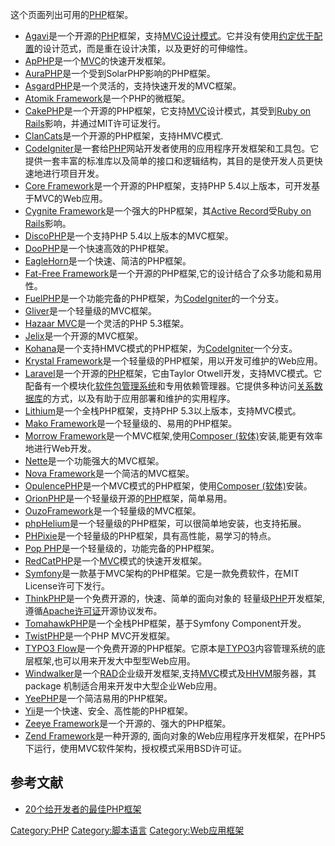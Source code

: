 {{expand|time=2016-04-04T09:25:01+00:00}}
这个页面列出可用的[[PHP|PHP]]框架。
* [[Agavi|Agavi]]是一个开源的[[PHP|PHP]]框架，支持[[MVC|MVC]][[设计模式|设计模式]]。它并没有使用[[约定优于配置|约定优于配置]]的设计范式，而是重在设计决策，以及更好的可伸缩性。
* [http://www.apphpframework.com/ ApPHP]{{Wayback|url=http://www.apphpframework.com/ |date=20160526195504 }}是一个[[MVC|MVC]]的快速开发框架。
* [[AuraPHP|AuraPHP]]是一个受到SolarPHP影响的PHP框架。
* [[AsgardPHP|AsgardPHP]]是一个灵活的，支持快速开发的MVC框架。
* [[Atomik_Framework|Atomik Framework]]是一个PHP的微框架。
* [[CakePHP|CakePHP]]是一个开源的PHP框架，它支持[[MVC|MVC]]设计模式，其受到[[Ruby_on_Rails|Ruby on Rails]]影响，并通过MIT许可证发行。
* [http://clancats.io/ ClanCats]{{Wayback|url=http://clancats.io/ |date=20160413013224 }}是一个开源的PHP框架，支持HMVC模式.
* [[CodeIgniter|CodeIgniter]]是一套给[[PHP|PHP]]网站开发者使用的应用程序开发框架和工具包。它提供一套丰富的标准库以及简单的接口和逻辑结构，其目的是使开发人员更快速地进行项目开发。
* [https://web.archive.org/web/20160306111847/http://www.coreframework.in/ Core Framework]是一个开源的PHP框架，支持PHP 5.4以上版本，可开发基于MVC的Web应用。
* [http://www.cygniteframework.com/ Cygnite Framework]{{Wayback|url=http://www.cygniteframework.com/ |date=20160406031551 }}是一个强大的PHP框架，其[[Active_Record|Active Record]]受[[Ruby_on_Rails|Ruby on Rails]]影响。
* [http://discophp.com/ DiscoPHP]{{Wayback|url=http://discophp.com/ |date=20160513182334 }}是一个支持PHP 5.4以上版本的MVC框架。
* [http://doophp.com/ DooPHP]{{Wayback|url=http://doophp.com/ |date=20160503022642 }}是一个快速高效的PHP框架。
* [https://web.archive.org/web/20160313205526/http://eaglehorn.org/ EagleHorn]是一个快速、简洁的PHP框架。
* [[Fat-Free_Framework|Fat-Free Framework]]是一个开源的PHP框架,它的设计结合了众多功能和易用性。
* [[FuelPHP|FuelPHP]]是一个功能完备的PHP框架，为[[CodeIgniter|CodeIgniter]]的一个分支。
* [https://web.archive.org/web/20160509162916/http://getgliver.com/ Gliver]是一个轻量级的MVC框架。
* [https://web.archive.org/web/20160502082419/http://www.hazaarmvc.com/ Hazaar MVC]是一个灵活的PHP 5.3框架。
* [http://jelix.org/ Jelix]{{Wayback|url=http://jelix.org/ |date=20160512213049 }}是一个开源的MVC框架。
* [[Kohana|Kohana]]是一个支持HMVC模式的PHP框架，为[[CodeIgniter|CodeIgniter]]一个分支。
* [http://krystal-framework.ml/ Krystal Framework]{{Wayback|url=http://krystal-framework.ml/ |date=20160427171942 }}是一个轻量级的PHP框架，用以开发可维护的Web应用。
* [[Laravel|Laravel]]是一个开源的[[PHP|PHP]]框架，它由Taylor Otwell开发，支持MVC模式。它配备有一个模块化[[软件包管理系统|软件包管理系统]]和专用依赖管理器。它提供多种访问[[关系数据库|关系数据库]]的方式，以及有助于应用部署和维护的实用程序。
* [http://li3.me/ Lithium]{{Wayback|url=http://li3.me/ |date=20160413051559 }}是一个全栈PHP框架，支持PHP 5.3以上版本，支持MVC模式。
* [http://makoframework.com/ Mako Framework]{{Wayback|url=http://makoframework.com/ |date=20160506140033 }}是一个轻量级的、易用的PHP框架。
* [https://github.com/MINISTRYGmbH/morrow-framework Morrow Framework]{{Wayback|url=https://github.com/MINISTRYGmbH/morrow-framework |date=20180611021314 }}是一个MVC框架,使用[[Composer_(软体)|Composer (软体)]]安装,能更有效率地进行Web开发。
* [[Nette|Nette]]是一个功能强大的MVC框架。
* [http://novaframework.com/ Nova Framework]{{Wayback|url=http://novaframework.com/ |date=20170214175833 }}是一个简洁的MVC框架。
* [http://www.opulencephp.com/ OpulencePHP]{{Wayback|url=http://www.opulencephp.com/ |date=20160626035149 }}是一个MVC模式的PHP框架，使用[[Composer_(软体)|Composer (软体)]]安装。
* [http://orionphp.org/ OrionPHP]{{Wayback|url=http://orionphp.org/ |date=20160403020005 }}是一个轻量级开源的[[PHP|PHP]]框架，简单易用。
* [http://ouzoframework.org/ OuzoFramework]{{Wayback|url=http://ouzoframework.org/ |date=20160610133843 }}是一个轻量级的MVC框架。
* [https://archive.is/20130729154259/http://www.phphelium.com/ phpHelium]是一个轻量级的PHP框架，可以很简单地安装，也支持拓展。
* [http://phpixie.com/ PHPixie]{{Wayback|url=http://phpixie.com/ |date=20160417123601 }}是一个轻量级的PHP框架，具有高性能，易学习的特点。
* [http://popphp.org/ Pop PHP]{{Wayback|url=http://popphp.org/ |date=20160425010451 }}是一个轻量级的，功能完备的PHP框架。
* [http://redcatphp.com/ RedCatPHP]{{Wayback|url=http://redcatphp.com/ |date=20160430225139 }}是一个[[MVC|MVC]]模式的快速开发框架。
* [[Symfony|Symfony]]是一款基于MVC架构的PHP框架。它是一款免费软件，在MIT License许可下发行。
* [https://web.archive.org/web/20171120115057/http://www.thinkphp.cn/ ThinkPHP]是一个免费开源的，快速、简单的面向对象的 轻量级[[PHP|PHP]]开发框架,遵循[[Apache许可证|Apache许可证]]开源协议发布。
* [https://web.archive.org/web/20160610081518/http://www.tomahawkphp.com/ TomahawkPHP]是一个全栈PHP框架，基于Symfony Component开发。
* [https://twistphp.com/ TwistPHP]{{Wayback|url=https://twistphp.com/ |date=20160623215027 }}是一个PHP MVC开发框架。
* [[TYPO3_Flow|TYPO3 Flow]]是一个免费开源的PHP框架。它原本是[[TYPO3|TYPO3]]内容管理系统的底层框架,也可以用来开发大中型型Web应用。
* [http://windwalker.io/ Windwalker]{{Wayback|url=http://windwalker.io/ |date=20160402215435 }}是一个[[RAD|RAD]]企业级开发框架,支持[[MVC|MVC]]模式及[[HHVM|HHVM]]服务器，其 package 机制适合用来开发中大型企业Web应用。
* [http://www.yeephp.com/ YeePHP]{{Wayback|url=http://www.yeephp.com/ |date=20160113120133 }}是一个简洁易用的PHP框架。
* [[Yii|Yii]]是一个快速、安全、高性能的PHP框架。
* [https://archive.is/20160510083042/http://zeeye-framework.org/ Zeeye Framework]是一个开源的、强大的PHP框架。
* [[Zend_Framework|Zend Framework]]是一种开源的, 面向对象的Web应用程序开发框架，在PHP5下运行，使用MVC软件架构，授权模式采用BSD许可证。

== 参考文献 ==
* [https://codegeekz.com/20-best-php-frameworks-developers-august-2014/ 20个给开发者的最佳PHP框架]{{Wayback|url=https://codegeekz.com/20-best-php-frameworks-developers-august-2014/ |date=20160426072754 }}

[[Category:PHP|Category:PHP]]
[[Category:脚本语言|Category:脚本语言]]
[[Category:Web应用框架|Category:Web应用框架]]